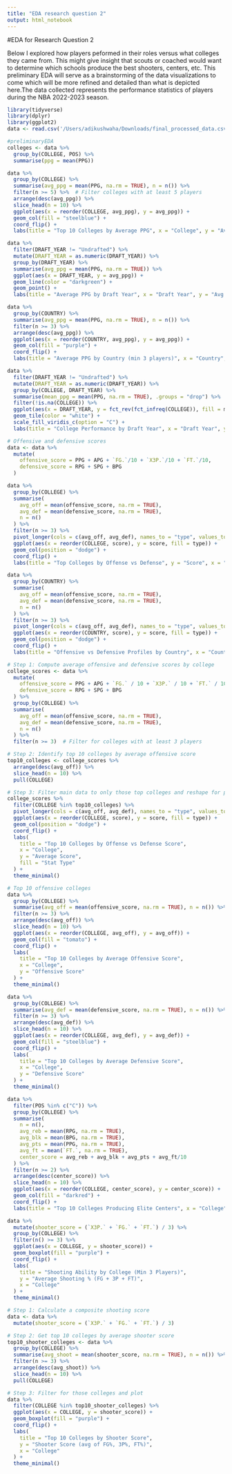 ```yaml
---
title: "EDA research question 2"
output: html_notebook
---
```


#EDA for Research Question 2

Below I explored how players peformed in their roles versus what colleges they came from. This might give 
insight that scouts or coached would want to determine which schools produce the best shooters, centers, etc. 
This preliminary EDA will serve as a brainstorming of the data visualizations to come which will be more refined and 
detailed than what is depicted here.The data collected represents the performance statistics of players during the NBA 2022-2023 season. 

```r
library(tidyverse)
library(dplyr)
library(ggplot2)
data <- read.csv('/Users/adikushwaha/Downloads/final_processed_data.csv')


```


```r
#preliminaryEDA
colleges <- data %>% 
  group_by(COLLEGE, POS) %>%
  summarise(ppg = mean(PPG))
```


```r

data %>%
  group_by(COLLEGE) %>%
  summarise(avg_ppg = mean(PPG, na.rm = TRUE), n = n()) %>%
  filter(n >= 5) %>%  # Filter colleges with at least 5 players
  arrange(desc(avg_ppg)) %>%
  slice_head(n = 10) %>%
  ggplot(aes(x = reorder(COLLEGE, avg_ppg), y = avg_ppg)) +
  geom_col(fill = "steelblue") +
  coord_flip() +
  labs(title = "Top 10 Colleges by Average PPG", x = "College", y = "Average PPG")

```

```r
data %>%
  filter(DRAFT_YEAR != "Undrafted") %>%
  mutate(DRAFT_YEAR = as.numeric(DRAFT_YEAR)) %>%
  group_by(DRAFT_YEAR) %>%
  summarise(avg_ppg = mean(PPG, na.rm = TRUE)) %>%
  ggplot(aes(x = DRAFT_YEAR, y = avg_ppg)) +
  geom_line(color = "darkgreen") +
  geom_point() +
  labs(title = "Average PPG by Draft Year", x = "Draft Year", y = "Avg PPG")

```
```r
data %>%
  group_by(COUNTRY) %>%
  summarise(avg_ppg = mean(PPG, na.rm = TRUE), n = n()) %>%
  filter(n >= 3) %>%
  arrange(desc(avg_ppg)) %>%
  ggplot(aes(x = reorder(COUNTRY, avg_ppg), y = avg_ppg)) +
  geom_col(fill = "purple") +
  coord_flip() +
  labs(title = "Average PPG by Country (min 3 players)", x = "Country", y = "Avg PPG")

```

```r
data %>%
  filter(DRAFT_YEAR != "Undrafted") %>%
  mutate(DRAFT_YEAR = as.numeric(DRAFT_YEAR)) %>%
  group_by(COLLEGE, DRAFT_YEAR) %>%
  summarise(mean_ppg = mean(PPG, na.rm = TRUE), .groups = "drop") %>%
  filter(!is.na(COLLEGE)) %>%
  ggplot(aes(x = DRAFT_YEAR, y = fct_rev(fct_infreq(COLLEGE)), fill = mean_ppg)) +
  geom_tile(color = "white") +
  scale_fill_viridis_c(option = "C") +
  labs(title = "College Performance by Draft Year", x = "Draft Year", y = "College", fill = "Avg PPG")

```

```r

# Offensive and defensive scores
data <- data %>%
  mutate(
    offensive_score = PPG + APG + `FG.`/10 + `X3P.`/10 + `FT.`/10,
    defensive_score = RPG + SPG + BPG
  )

data %>%
  group_by(COLLEGE) %>%
  summarise(
    avg_off = mean(offensive_score, na.rm = TRUE),
    avg_def = mean(defensive_score, na.rm = TRUE),
    n = n()
  ) %>%
  filter(n >= 3) %>%
  pivot_longer(cols = c(avg_off, avg_def), names_to = "type", values_to = "score") %>%
  ggplot(aes(x = reorder(COLLEGE, score), y = score, fill = type)) +
  geom_col(position = "dodge") +
  coord_flip() +
  labs(title = "Top Colleges by Offense vs Defense", y = "Score", x = "College")
```

```r
data %>%
  group_by(COUNTRY) %>%
  summarise(
    avg_off = mean(offensive_score, na.rm = TRUE),
    avg_def = mean(defensive_score, na.rm = TRUE),
    n = n()
  ) %>%
  filter(n >= 3) %>%
  pivot_longer(cols = c(avg_off, avg_def), names_to = "type", values_to = "score") %>%
  ggplot(aes(x = reorder(COUNTRY, score), y = score, fill = type)) +
  geom_col(position = "dodge") +
  coord_flip() +
  labs(title = "Offensive vs Defensive Profiles by Country", x = "Country", y = "Avg Score")

```

```r
# Step 1: Compute average offensive and defensive scores by college
college_scores <- data %>%
  mutate(
    offensive_score = PPG + APG + `FG.` / 10 + `X3P.` / 10 + `FT.` / 10,
    defensive_score = RPG + SPG + BPG
  ) %>%
  group_by(COLLEGE) %>%
  summarise(
    avg_off = mean(offensive_score, na.rm = TRUE),
    avg_def = mean(defensive_score, na.rm = TRUE),
    n = n()
  ) %>%
  filter(n >= 3)  # Filter for colleges with at least 3 players

# Step 2: Identify top 10 colleges by average offensive score
top10_colleges <- college_scores %>%
  arrange(desc(avg_off)) %>%
  slice_head(n = 10) %>%
  pull(COLLEGE)

# Step 3: Filter main data to only those top colleges and reshape for plotting
college_scores %>%
  filter(COLLEGE %in% top10_colleges) %>%
  pivot_longer(cols = c(avg_off, avg_def), names_to = "type", values_to = "score") %>%
  ggplot(aes(x = reorder(COLLEGE, score), y = score, fill = type)) +
  geom_col(position = "dodge") +
  coord_flip() +
  labs(
    title = "Top 10 Colleges by Offense vs Defense Score",
    x = "College",
    y = "Average Score",
    fill = "Stat Type"
  ) +
  theme_minimal()

```
```r
# Top 10 offensive colleges
data %>%
  group_by(COLLEGE) %>%
  summarise(avg_off = mean(offensive_score, na.rm = TRUE), n = n()) %>%
  filter(n >= 3) %>%
  arrange(desc(avg_off)) %>%
  slice_head(n = 10) %>%
  ggplot(aes(x = reorder(COLLEGE, avg_off), y = avg_off)) +
  geom_col(fill = "tomato") +
  coord_flip() +
  labs(
    title = "Top 10 Colleges by Average Offensive Score",
    x = "College",
    y = "Offensive Score"
  ) +
  theme_minimal()
```

```r
data %>%
  group_by(COLLEGE) %>%
  summarise(avg_def = mean(defensive_score, na.rm = TRUE), n = n()) %>%
  filter(n >= 3) %>%
  arrange(desc(avg_def)) %>%
  slice_head(n = 10) %>%
  ggplot(aes(x = reorder(COLLEGE, avg_def), y = avg_def)) +
  geom_col(fill = "steelblue") +
  coord_flip() +
  labs(
    title = "Top 10 Colleges by Average Defensive Score",
    x = "College",
    y = "Defensive Score"
  ) +
  theme_minimal()

```


```r
data %>%
  filter(POS %in% c("C")) %>%
  group_by(COLLEGE) %>%
  summarise(
    n = n(),
    avg_reb = mean(RPG, na.rm = TRUE),
    avg_blk = mean(BPG, na.rm = TRUE),
    avg_pts = mean(PPG, na.rm = TRUE),
    avg_ft = mean(`FT.`, na.rm = TRUE),
    center_score = avg_reb + avg_blk + avg_pts + avg_ft/10
  ) %>%
  filter(n >= 2) %>%
  arrange(desc(center_score)) %>%
  slice_head(n = 10) %>%
  ggplot(aes(x = reorder(COLLEGE, center_score), y = center_score)) +
  geom_col(fill = "darkred") +
  coord_flip() +
  labs(title = "Top 10 Colleges Producing Elite Centers", x = "College", y = "Center Score")

```

```r
data %>%
  mutate(shooter_score = (`X3P.` + `FG.` + `FT.`) / 3) %>%
  group_by(COLLEGE) %>%
  filter(n() >= 3) %>%
  ggplot(aes(x = COLLEGE, y = shooter_score)) +
  geom_boxplot(fill = "purple") +
  coord_flip() +
  labs(
    title = "Shooting Ability by College (Min 3 Players)",
    y = "Average Shooting % (FG + 3P + FT)",
    x = "College"
  ) +
  theme_minimal()

```
```r
# Step 1: Calculate a composite shooting score
data <- data %>%
  mutate(shooter_score = (`X3P.` + `FG.` + `FT.`) / 3)

# Step 2: Get top 10 colleges by average shooter score
top10_shooter_colleges <- data %>%
  group_by(COLLEGE) %>%
  summarise(avg_shoot = mean(shooter_score, na.rm = TRUE), n = n()) %>%
  filter(n >= 3) %>%
  arrange(desc(avg_shoot)) %>%
  slice_head(n = 10) %>%
  pull(COLLEGE)

# Step 3: Filter for those colleges and plot
data %>%
  filter(COLLEGE %in% top10_shooter_colleges) %>%
  ggplot(aes(x = COLLEGE, y = shooter_score)) +
  geom_boxplot(fill = "purple") +
  coord_flip() +
  labs(
    title = "Top 10 Colleges by Shooter Score",
    y = "Shooter Score (avg of FG%, 3P%, FT%)",
    x = "College"
  ) +
  theme_minimal()

```

